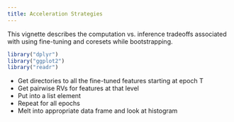 ```yaml
---
title: Acceleration Strategies
---
```


This vignette describes the computation vs. inference tradeoffs associated with
using fine-tuning and coresets while bootstrapping.

```r
library("dplyr")
library("ggplot2")
library("readr")
```


* Get directories to all the fine-tuned features starting at epoch T
* Get pairwise RVs for features at that level
* Put into a list element
* Repeat for all epochs
* Melt into appropriate data frame and look at histogram

